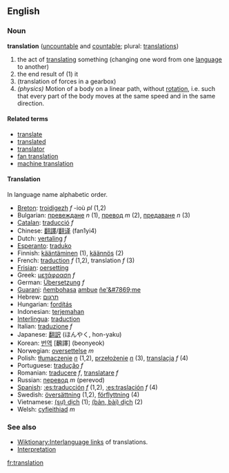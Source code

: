 ==English==
===Noun===
'''translation''' ([[uncountable]] and [[countable]]; plural: [[translations]])

#the act of [[translate|translating]] something (changing one word from one [[language]] to another) 
#the end result of (1) it
#(translation of forces in a gearbox)
#''(physics)'' Motion of a body on a linear path, without [[rotation]], i.e. such that every part of the body moves at the same speed and in the same direction.

==== Related terms ====
*[[translate]]
*[[translated]]
*[[translator]]
*[[fan translation]]
*[[machine translation]]

==== Translation ====

In language name alphabetic order.


*[[Breton]]: [[troidigezh]] ''f'' -ioù ''pl'' (1,2)
*Bulgarian: [[превеждане]] ''n'' (1), [[превод]] ''m'' (2), [[предаване]] ''n'' (3)
*[[Catalan]]: [[traducció]] ''f''
*Chinese: [[翻譯]]/[[翻译]] (fan1yi4)
*Dutch: [[vertaling]] ''f''
*[[Esperanto]]: [[traduko]]
*Finnish: [[kääntäminen]] (1), [[käännös]] (2)
*French: [[traduction]] ''f'' (1,2), translation ''f'' (3)
*[[Frisian]]: [[oersetting]]
*Greek: [[μετάφραση]] ''f''
*German: [[Übersetzung]] ''f''
*[[Guarani]]: [[ñembohasa]] [[ambue]] [[ñe'&#7869;]]me
*Hebrew: [[תרגום]]
*Hungarian: [[fordítás]]
*Indonesian: [[terjemah|terjemahan]]
*[[Interlingua]]: [[traduction]]
*Italian: [[traduzione]] ''f''
*Japanese: [[翻訳]] (ほんやく, hon-yaku)
*Korean: [[번역]] [飜譯] (beonyeok)
*Norwegian: [[oversettelse]] ''m''
*Polish: [[tłumaczenie]] ''[[neuter|n]]'' (1,2), [[przełożenie]] ''[[neuter|n]]'' (3), [[translacja]] ''f'' (4)
*Portuguese: [[tradução]] ''f''
*Romanian: [[traducere]] ''f'', [[translatare]] ''f''
*Russian: [[перевод]] ''m'' (perevod)
*[[Spanish]]: [[:es:traducción]] ''[[f]]'' (1,2), [[:es:traslación]] ''f'' (4)
*Swedish: [[översättning]] (1,2), [[förflyttning]] (4)
*Vietnamese: [[dịch|(sự) dịch]] (1); [[dịch|(bản, bài) dịch]] (2)
*Welsh: [[cyfieithiad]] ''m''

===See also===
*[[Wiktionary:Interlanguage links]] of translations.
*[[Interpretation]]
[[fr:translation]]